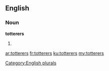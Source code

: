 ==English==

===Noun===
'''totterers'''

# {{plural of|totterer}}

[[Category:English plurals]]

[[ar:totterers]]
[[fr:totterers]]
[[ku:totterers]]
[[my:totterers]]